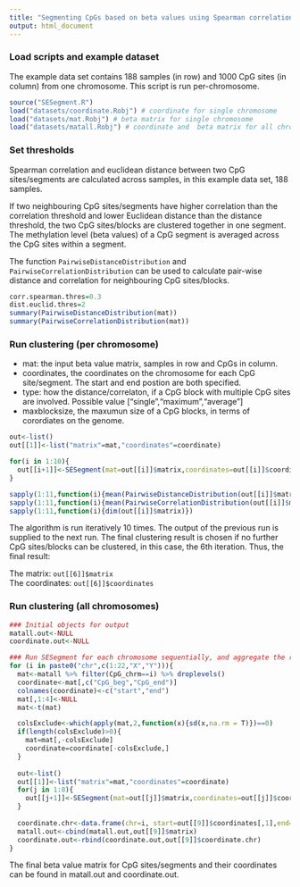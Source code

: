 ```yaml
---
title: "Segmenting CpGs based on beta values using Spearman correlation and euclidean distance"
output: html_document
---
```


### Load scripts and example dataset

The example data set contains 188 samples (in row) and 1000 CpG sites (in column) from one chromosome. This script is run per-chromosome.

```r
source("SESegment.R")
load("datasets/coordinate.Robj") # coordinate for single chromosome
load("datasets/mat.Robj") # beta matrix for single chromosome
load("datasets/matall.Robj") # coordinate and  beta matrix for all chromosome
```

### Set thresholds

Spearman correlation and euclidean distance between two CpG sites/segments are calculated across samples, in this example data set, 188 samples.

If two neighbouring CpG sites/segments have higher correlation than the correlation threshold and lower Euclidean distance than the distance threshold, the two CpG sites/blocks are clustered together in one segment. The methylation level (beta values) of a CpG segment is averaged across the CpG sites within a segment.

The function `PairwiseDistanceDistribution` and `PairwiseCorrelationDistribution` can be used to calculate pair-wise distance and correlation for neighbouring CpG sites/blocks.

```r
corr.spearman.thres=0.3
dist.euclid.thres=2
summary(PairwiseDistanceDistribution(mat))
summary(PairwiseCorrelationDistribution(mat))
```

### Run clustering (per chromosome)

- mat: the input beta value matrix, samples in row and CpGs in column.
- coordinates, the coordinates on the chromosome for each CpG site/segment. The start and end postion are both specified.
- type: how the distance/correlaton, if a CpG block with multiple CpG sites are involved. Possible value ["single","maximum","average"]
- maxblocksize, the maxumun size of a CpG blocks, in terms of corordiates on the genome.

```r
out<-list()
out[[1]]<-list("matrix"=mat,"coordinates"=coordinate)

for(i in 1:10){
  out[[i+1]]<-SESegment(mat=out[[i]]$matrix,coordinates=out[[i]]$coordinates,corr.spearman.thres=corr.spearman.thres,dist.euclid.thres=dist.euclid.thres,type="average",maxblocksize=10000)
}

sapply(1:11,function(i){mean(PairwiseDistanceDistribution(out[[i]]$matrix)<=dist.euclid.thres)})
sapply(1:11,function(i){mean(PairwiseCorrelationDistribution(out[[i]]$matrix)>=corr.spearman.thres)})
sapply(1:11,function(i){dim(out[[i]]$matrix)})
```

The algorithm is run iteratively 10 times. The output of the previous run is supplied to the next run. The final clustering result is chosen if no further CpG sites/blocks can be clustered, in this case, the 6th iteration. Thus, the final result:

The matrix: `out[[6]]$matrix`  
The coordinates: `out[[6]]$coordinates`

### Run clustering (all chromosomes)

```r
### Initial objects for output
matall.out<-NULL
coordinate.out<-NULL

### Run SESegment for each chromosome sequentially, and aggregate the result
for (i in paste0("chr",c(1:22,"X","Y"))){
  mat<-matall %>% filter(CpG_chrm==i) %>% droplevels()
  coordinate<-mat[,c("CpG_beg","CpG_end")]
  colnames(coordinate)<-c("start","end")
  mat[,1:4]<-NULL
  mat<-t(mat)

  colsExclude<-which(apply(mat,2,function(x){sd(x,na.rm = T)})==0)
  if(length(colsExclude)>0){
    mat=mat[,-colsExclude]
    coordinate=coordinate[-colsExclude,]
  }
  
  out<-list()
  out[[1]]<-list("matrix"=mat,"coordinates"=coordinate)
  for(j in 1:8){
    out[[j+1]]<-SESegment(mat=out[[j]]$matrix,coordinates=out[[j]]$coordinates,corr.spearman.thres=corr.spearman.thres,dist.euclid.thres=dist.euclid.thres,type="average",maxblocksize=10000)
  }
  
  coordinate.chr<-data.frame(chr=i, start=out[[9]]$coordinates[,1],end=out[[9]]$coordinates[,2])
  matall.out<-cbind(matall.out,out[[9]]$matrix)
  coordinate.out<-rbind(coordinate.out,out[[9]]$coordinate.chr)
}

```

The final beta value matrix for CpG sites/segments and their coordinates can be found in matall.out and coordinate.out.